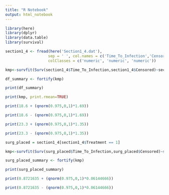 ```yaml
---
title: "R Notebook"
output: html_notebook
---
```


```r
library(here)
library(dplyr)
library(data.table)
library(survival)
```

```r

section1_4 <- fread(here('Section1_4.dat'), 
                   sep = ' ', col.names = c('Time_To_Infection','Censored','Treatment'), 
                   colClasses = c('numeric', 'numeric', 'numeric'))

kmp<-survfit(Surv(section1_4$Time_To_Infection,section1_4$Censored)~section1_4$Treatment,type="kaplan-meier")

df_summary <- fortify(kmp)

print(df_summary)

```


```r

print(kmp, print.rmean=TRUE)
```
```r

print(18.6 + (qnorm(0.975,0,1)*1.69))

print(18.6 - (qnorm(0.975,0,1)*1.69))

```

```r

print(23.3 + (qnorm(0.975,0,1)*1.35))

print(23.3 - (qnorm(0.975,0,1)*1.35))

```


```r
surg_placed = section1_4[section1_4$Treatment == 1]

kmp<-survfit(Surv(surg_placed$Time_To_Infection,surg_placed$Censored)~surg_placed$Treatment,type="kaplan-meier", conf.int=0.9, conf.type='log-log')

surg_placed_summary <- fortify(kmp)

print(surg_placed_summary)
```
```r

print(0.8721635 + (qnorm(0.975,0,1)*0.06144666))

print(0.8721635 - (qnorm(0.975,0,1)*0.06144666))

```